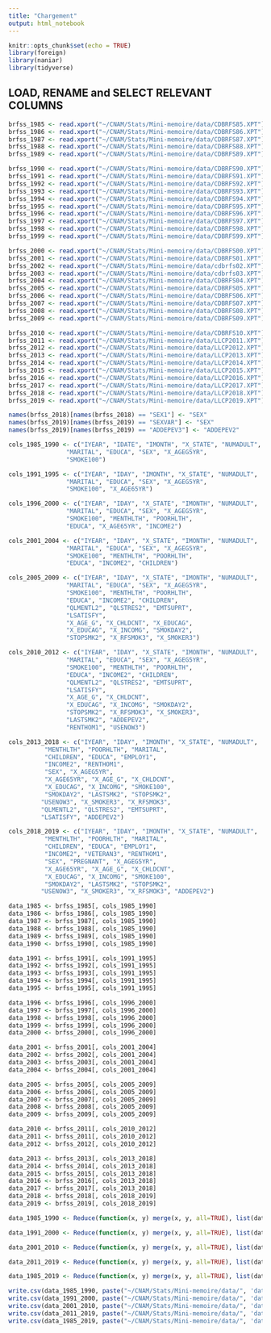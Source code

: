 ```yaml
---
title: "Chargement"
output: html_notebook
---
```


```r
knitr::opts_chunk$set(echo = TRUE)
library(foreign)
library(naniar)
library(tidyverse)
```

## LOAD, RENAME and SELECT RELEVANT COLUMNS

```r
brfss_1985 <- read.xport("~/CNAM/Stats/Mini-memoire/data/CDBRFS85.XPT")
brfss_1986 <- read.xport("~/CNAM/Stats/Mini-memoire/data/CDBRFS86.XPT")
brfss_1987 <- read.xport("~/CNAM/Stats/Mini-memoire/data/CDBRFS87.XPT")
brfss_1988 <- read.xport("~/CNAM/Stats/Mini-memoire/data/CDBRFS88.XPT")
brfss_1989 <- read.xport("~/CNAM/Stats/Mini-memoire/data/CDBRFS89.XPT")

brfss_1990 <- read.xport("~/CNAM/Stats/Mini-memoire/data/CDBRFS90.XPT")
brfss_1991 <- read.xport("~/CNAM/Stats/Mini-memoire/data/CDBRFS91.XPT")
brfss_1992 <- read.xport("~/CNAM/Stats/Mini-memoire/data/CDBRFS92.XPT")
brfss_1993 <- read.xport("~/CNAM/Stats/Mini-memoire/data/CDBRFS93.XPT")
brfss_1994 <- read.xport("~/CNAM/Stats/Mini-memoire/data/CDBRFS94.XPT")
brfss_1995 <- read.xport("~/CNAM/Stats/Mini-memoire/data/CDBRFS95.XPT")
brfss_1996 <- read.xport("~/CNAM/Stats/Mini-memoire/data/CDBRFS96.XPT")
brfss_1997 <- read.xport("~/CNAM/Stats/Mini-memoire/data/CDBRFS97.XPT")
brfss_1998 <- read.xport("~/CNAM/Stats/Mini-memoire/data/CDBRFS98.XPT")
brfss_1999 <- read.xport("~/CNAM/Stats/Mini-memoire/data/CDBRFS99.XPT")

brfss_2000 <- read.xport("~/CNAM/Stats/Mini-memoire/data/CDBRFS00.XPT")
brfss_2001 <- read.xport("~/CNAM/Stats/Mini-memoire/data/CDBRFS01.XPT")
brfss_2002 <- read.xport("~/CNAM/Stats/Mini-memoire/data/cdbrfs02.XPT")
brfss_2003 <- read.xport("~/CNAM/Stats/Mini-memoire/data/cdbrfs03.XPT")
brfss_2004 <- read.xport("~/CNAM/Stats/Mini-memoire/data/CDBRFS04.XPT")
brfss_2005 <- read.xport("~/CNAM/Stats/Mini-memoire/data/CDBRFS05.XPT")
brfss_2006 <- read.xport("~/CNAM/Stats/Mini-memoire/data/CDBRFS06.XPT")
brfss_2007 <- read.xport("~/CNAM/Stats/Mini-memoire/data/CDBRFS07.XPT")
brfss_2008 <- read.xport("~/CNAM/Stats/Mini-memoire/data/CDBRFS08.XPT")
brfss_2009 <- read.xport("~/CNAM/Stats/Mini-memoire/data/CDBRFS09.XPT")

brfss_2010 <- read.xport("~/CNAM/Stats/Mini-memoire/data/CDBRFS10.XPT")
brfss_2011 <- read.xport("~/CNAM/Stats/Mini-memoire/data/LLCP2011.XPT")
brfss_2012 <- read.xport("~/CNAM/Stats/Mini-memoire/data/LLCP2012.XPT")
brfss_2013 <- read.xport("~/CNAM/Stats/Mini-memoire/data/LLCP2013.XPT")
brfss_2014 <- read.xport("~/CNAM/Stats/Mini-memoire/data/LLCP2014.XPT")
brfss_2015 <- read.xport("~/CNAM/Stats/Mini-memoire/data/LLCP2015.XPT")
brfss_2016 <- read.xport("~/CNAM/Stats/Mini-memoire/data/LLCP2016.XPT")
brfss_2017 <- read.xport("~/CNAM/Stats/Mini-memoire/data/LLCP2017.XPT")
brfss_2018 <- read.xport("~/CNAM/Stats/Mini-memoire/data/LLCP2018.XPT")
brfss_2019 <- read.xport("~/CNAM/Stats/Mini-memoire/data/LLCP2019.XPT")
```

```r
names(brfss_2018)[names(brfss_2018) == "SEX1"] <- "SEX"
names(brfss_2019)[names(brfss_2019) == "SEXVAR"] <- "SEX"
names(brfss_2019)[names(brfss_2019) == "ADDEPEV3"] <- "ADDEPEV2"
```

```r
cols_1985_1990 <- c("IYEAR", "IDATE", "IMONTH", "X_STATE", "NUMADULT",
                "MARITAL", "EDUCA", "SEX", "X_AGEG5YR",
                "SMOKE100")

cols_1991_1995 <- c("IYEAR", "IDAY", "IMONTH", "X_STATE", "NUMADULT",
                "MARITAL", "EDUCA", "SEX", "X_AGEG5YR",
                "SMOKE100", "X_AGE65YR")

cols_1996_2000 <- c("IYEAR", "IDAY", "X_STATE", "IMONTH", "NUMADULT",
                "MARITAL", "EDUCA", "SEX", "X_AGEG5YR",
                "SMOKE100", "MENTHLTH", "POORHLTH",
                "EDUCA", "X_AGE65YR", "INCOME2")

cols_2001_2004 <- c("IYEAR", "IDAY", "X_STATE", "IMONTH", "NUMADULT",
                "MARITAL", "EDUCA", "SEX", "X_AGEG5YR",
                "SMOKE100", "MENTHLTH", "POORHLTH",
                "EDUCA", "INCOME2", "CHILDREN")

cols_2005_2009 <- c("IYEAR", "IDAY", "X_STATE", "IMONTH", "NUMADULT",
                "MARITAL", "EDUCA", "SEX", "X_AGEG5YR",
                "SMOKE100", "MENTHLTH", "POORHLTH",
                "EDUCA", "INCOME2", "CHILDREN", 
                "QLMENTL2", "QLSTRES2", "EMTSUPRT",
                "LSATISFY",
                "X_AGE_G", "X_CHLDCNT", "X_EDUCAG",
                "X_EDUCAG", "X_INCOMG", "SMOKDAY2",
                "STOPSMK2", "X_RFSMOK3", "X_SMOKER3")

cols_2010_2012 <- c("IYEAR", "IDAY", "X_STATE", "IMONTH", "NUMADULT",
                "MARITAL", "EDUCA", "SEX", "X_AGEG5YR",
                "SMOKE100", "MENTHLTH", "POORHLTH",
                "EDUCA", "INCOME2", "CHILDREN", 
                "QLMENTL2", "QLSTRES2", "EMTSUPRT",
                "LSATISFY",
                "X_AGE_G", "X_CHLDCNT",
                "X_EDUCAG", "X_INCOMG", "SMOKDAY2",
                "STOPSMK2", "X_RFSMOK3", "X_SMOKER3",
                "LASTSMK2", "ADDEPEV2", 
                "RENTHOM1", "USENOW3")

cols_2013_2018 <- c("IYEAR", "IDAY", "IMONTH", "X_STATE", "NUMADULT", 
          "MENTHLTH", "POORHLTH", "MARITAL", 
          "CHILDREN", "EDUCA", "EMPLOY1",
          "INCOME2", "RENTHOM1",
          "SEX", "X_AGEG5YR",
          "X_AGE65YR", "X_AGE_G", "X_CHLDCNT",
          "X_EDUCAG", "X_INCOMG", "SMOKE100",
          "SMOKDAY2", "LASTSMK2", "STOPSMK2",
         "USENOW3", "X_SMOKER3", "X_RFSMOK3",
         "QLMENTL2", "QLSTRES2", "EMTSUPRT",
         "LSATISFY", "ADDEPEV2")

cols_2018_2019 <- c("IYEAR", "IDAY", "IMONTH", "X_STATE", "NUMADULT", 
          "MENTHLTH", "POORHLTH", "MARITAL", 
          "CHILDREN", "EDUCA", "EMPLOY1",
          "INCOME2", "VETERAN3", "RENTHOM1",
          "SEX", "PREGNANT", "X_AGEG5YR",
          "X_AGE65YR", "X_AGE_G", "X_CHLDCNT",
          "X_EDUCAG", "X_INCOMG", "SMOKE100",
          "SMOKDAY2", "LASTSMK2", "STOPSMK2",
         "USENOW3", "X_SMOKER3", "X_RFSMOK3", "ADDEPEV2")
```

```r
data_1985 <- brfss_1985[, cols_1985_1990]
data_1986 <- brfss_1986[, cols_1985_1990]
data_1987 <- brfss_1987[, cols_1985_1990]
data_1988 <- brfss_1988[, cols_1985_1990]
data_1989 <- brfss_1989[, cols_1985_1990]
data_1990 <- brfss_1990[, cols_1985_1990]

data_1991 <- brfss_1991[, cols_1991_1995]
data_1992 <- brfss_1992[, cols_1991_1995]
data_1993 <- brfss_1993[, cols_1991_1995]
data_1994 <- brfss_1994[, cols_1991_1995]
data_1995 <- brfss_1995[, cols_1991_1995]

data_1996 <- brfss_1996[, cols_1996_2000]
data_1997 <- brfss_1997[, cols_1996_2000]
data_1998 <- brfss_1998[, cols_1996_2000]
data_1999 <- brfss_1999[, cols_1996_2000]
data_2000 <- brfss_2000[, cols_1996_2000]

data_2001 <- brfss_2001[, cols_2001_2004]
data_2002 <- brfss_2002[, cols_2001_2004]
data_2003 <- brfss_2003[, cols_2001_2004]
data_2004 <- brfss_2004[, cols_2001_2004]

data_2005 <- brfss_2005[, cols_2005_2009]
data_2006 <- brfss_2006[, cols_2005_2009]
data_2007 <- brfss_2007[, cols_2005_2009]
data_2008 <- brfss_2008[, cols_2005_2009]
data_2009 <- brfss_2009[, cols_2005_2009]

data_2010 <- brfss_2011[, cols_2010_2012]
data_2011 <- brfss_2011[, cols_2010_2012]
data_2012 <- brfss_2012[, cols_2010_2012]

data_2013 <- brfss_2013[, cols_2013_2018]
data_2014 <- brfss_2014[, cols_2013_2018]
data_2015 <- brfss_2015[, cols_2013_2018]
data_2016 <- brfss_2016[, cols_2013_2018]
data_2017 <- brfss_2017[, cols_2013_2018]
data_2018 <- brfss_2018[, cols_2018_2019]
data_2019 <- brfss_2019[, cols_2018_2019]
```

```r
data_1985_1990 <- Reduce(function(x, y) merge(x, y, all=TRUE), list(data_1985, data_1986, data_1987, data_1988, data_1989, data_1990))

data_1991_2000 <- Reduce(function(x, y) merge(x, y, all=TRUE), list(data_1991, data_1992, data_1993, data_1994, data_1995, data_1996, data_1997, data_1998, data_1999, data_2000))

data_2001_2010 <- Reduce(function(x, y) merge(x, y, all=TRUE), list(data_2001, data_2002, data_2003, data_2004, data_2005, data_2006, data_2007, data_2008, data_2009, data_2010))

data_2011_2019 <- Reduce(function(x, y) merge(x, y, all=TRUE), list(data_2011, data_2012, data_2013, data_2013, data_2014, data_2015, data_2016, data_2017, data_2018, data_2019))

data_1985_2019 <- Reduce(function(x, y) merge(x, y, all=TRUE), list(data_1985_1990, data_1991_2000, data_2001_2010, data_2011_2019))
```

```r
write.csv(data_1985_1990, paste("~/CNAM/Stats/Mini-memoire/data/", 'data_1985_1990_loaded.csv',sep = ''))
write.csv(data_1991_2000, paste("~/CNAM/Stats/Mini-memoire/data/", 'data_1991_2000_loaded.csv',sep = ''))
write.csv(data_2001_2010, paste("~/CNAM/Stats/Mini-memoire/data/", 'data_2001_2010_loaded.csv',sep = ''))
write.csv(data_2011_2019, paste("~/CNAM/Stats/Mini-memoire/data/", 'data_2011_2019_loaded.csv',sep = ''))
write.csv(data_1985_2019, paste("~/CNAM/Stats/Mini-memoire/data/", 'data_1985_2019_loaded.csv',sep = ''))
```